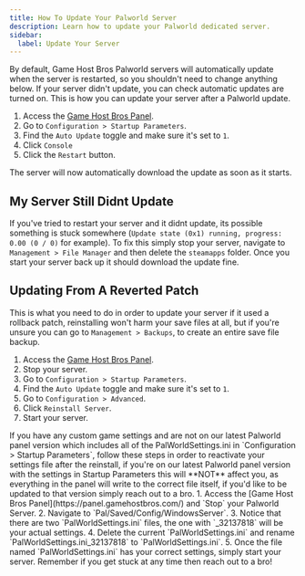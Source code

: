 ```yaml
---
title: How To Update Your Palworld Server
description: Learn how to update your Palworld dedicated server.
sidebar:
  label: Update Your Server
---
```


By default, Game Host Bros Palworld servers will automatically update when the server is restarted, so you shouldn't need to change anything below. If your server didn't update, you can check automatic updates are turned on. This is how you can update your server after a Palworld update. 
<Steps>
1. Access the [Game Host Bros Panel](https://panel.gamehostbros.com/).
2. Go to `Configuration > Startup Parameters`.
3. Find the `Auto Update` toggle and make sure it's set to `1`.
4. Click `Console`
5. Click the `Restart` button. 
</Steps>
The server will now automatically download the update as soon as it starts.

## My Server Still Didnt Update

If you've tried to restart your server and it didnt update, its possible something is stuck somewhere (`Update state (0x1) running, progress: 0.00 (0 / 0)` for example). To fix this simply stop your server, navigate to `Management > File Manager` and then delete the `steamapps` folder. Once you start your server back up it should download the update fine. 

## Updating From A Reverted Patch

This is what you need to do in order to update your server if it used a rollback patch, reinstalling won't harm your save files at all, but if you're unsure you can go to `Management > Backups`, to create an entire save file backup.
<Steps>
1. Access the [Game Host Bros Panel](https://panel.gamehostbros.com/).
2. Stop your server.
3. Go to `Configuration > Startup Parameters`.
4. Find the `Auto Update` toggle and make sure it's set to `1`.
5. Go to `Configuration > Advanced`.
6. Click `Reinstall Server`.
7. Start your server.
</Steps>
If you have any custom game settings and are not on our latest Palworld panel version which includes all of the PalWorldSettings.ini in `Configuration > Startup Parameters`, follow these steps in order to reactivate your settings file after the reinstall, if you're on our latest Palworld panel version with the settings in Startup Parameters this will **NOT** affect you, as everything in the panel will write to the correct file itself, if you'd like to be updated to that version simply reach out to a bro.
<Steps>
1. Access the [Game Host Bros Panel](https://panel.gamehostbros.com/) and `Stop` your Palworld Server.
2. Navigate to `Pal/Saved/Config/WindowsServer`.
3. Notice that there are two `PalWorldSettings.ini` files, the one with `_32137818` will be your actual settings.
4. Delete the current `PalWorldSettings.ini` and rename `PalWorldSettings.ini_32137818` to `PalWorldSettings.ini`.
5. Once the file named `PalWorldSettings.ini` has your correct settings, simply start your server.
</Steps>
Remember if you get stuck at any time then reach out to a bro!

